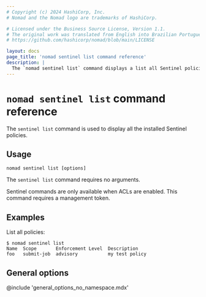 ```yaml
---
# Copyright (c) 2024 HashiCorp, Inc.
# Nomad and the Nomad logo are trademarks of HashiCorp.

# Licensed under the Business Source License, Version 1.1.
# The original work was translated from English into Brazilian Portuguese.
# https://github.com/hashicorp/nomad/blob/main/LICENSE

layout: docs
page_title: 'nomad sentinel list command reference'
description: |
  The `nomad sentinel list` command displays a list all Sentinel policies installed in Nomad Enterprise.
---
```


# `nomad sentinel list` command reference

The `sentinel list` command is used to display all the installed Sentinel
policies.

<EnterpriseAlert product="nomad"/>

## Usage

```plaintext
nomad sentinel list [options]
```

The `sentinel list` command requires no arguments.

Sentinel commands are only available when ACLs are enabled. This command
requires a management token.

## Examples

List all policies:

```shell-session
$ nomad sentinel list
Name  Scope       Enforcement Level  Description
foo   submit-job  advisory           my test policy
```

## General options

@include 'general_options_no_namespace.mdx'
